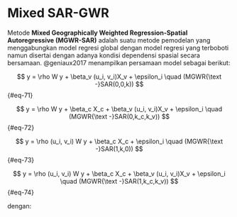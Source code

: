 # Mixed SAR-GWR

Metode **Mixed Geographically Weighted Regression-Spatial Autoregressive (MGWR-SAR)** adalah suatu metode pemodelan yang menggabungkan model regresi global dengan model regresi yang terboboti namun disertai dengan adanya kondisi dependensi spasial secara bersamaan. @geniaux2017 menampilkan persamaan model sebagai berikut:

$$
y = \rho W y + \beta_v (u_i, v_i)X_v + \epsilon_i \quad (MGWR{\text -}SAR(0,0,k))
$$ {#eq-71}

$$
y = \rho W y + \beta_c X_c + \beta_v (u_i, v_i)X_v + \epsilon_i \quad (MGWR{\text -}SAR(0,k_c,k_v))
$$ {#eq-72}

$$
y = \rho (u_i, v_i) W y + \beta_c X_c + \epsilon_i \quad (MGWR{\text -}SAR(1,k,0))
$$ {#eq-73}

$$
y = \rho (u_i, v_i) W y + \beta_c X_c + \beta_v (u_i, v_i)X_v + \epsilon_i \quad (MGWR{\text -}SAR(1,k_c,k_v))
$$ {#eq-74}

dengan:

\begin{align*}

  \rho &: \text{koefisien autokorelasi spasial (0 jika konstan, dan 1 jika bervariasi pada setiap lokasi amatan),} \\
  
  X_c &: \text{Peubah penjelas bersifat global,} \\
  
  \beta_c &: \text{Dugaan parameter peubah penjelas bersifat global,} \\
  
  X_v &: \text{Peubah penjelas bersifat lokal,} \\
  
  \beta_v &: \text{Dugaan parameter peubah penjelas bersifat lokal,} \\
  
  k_c &: \text{jumlah peubah bersifat global,} \\
  
  k_v &: \text{jumlah peubah bersifat lokal,} \\
  
  k &: k_c + k_v \, \text{merupakan jumlah peubah penjelas}
  
\end{align*}
  